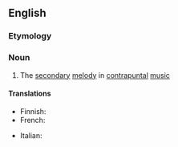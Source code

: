 ==English==

===Etymology===
{{prefix|en|counter|subject}}

===Noun===
{{wikipedia}}
{{en-noun}}

# {{lb|en|music}} The [[secondary]] [[melody]] in [[contrapuntal]] [[music]]

====Translations====
{{trans-top|countersubject}}
* Finnish: {{t|fi|kontrasubjekti}}
* French: {{t+|fr|contre-sujet|m}}
{{trans-mid}}
* Italian: {{t|it|controsoggetto|m}}
{{trans-bottom}}
